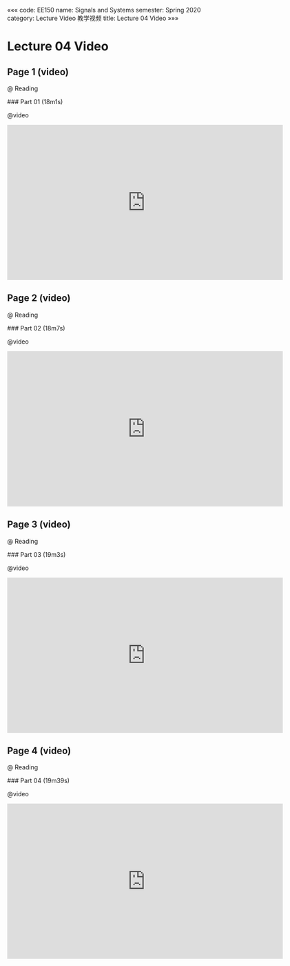 «««
code: EE150
name: Signals and Systems
semester: Spring 2020
category: Lecture Video 教学视频
title: Lecture 04 Video
»»»

# Lecture 04 Video

## Page 1 (video)

@ Reading

<div class="markdown-body">
### Part 01 (18m1s)
</div>

@video

<iframe src="https://watchsb.com/e/kavc1a9qan3k.html" frameborder=0 marginwidth=0 marginheight=0 scrolling=no width=640 height=360 allowfullscreen></iframe>


## Page 2 (video)

@ Reading

<div class="markdown-body">
### Part 02 (18m7s)
</div>

@video

<iframe src="https://watchsb.com/e/e555zswwclng.html" frameborder=0 marginwidth=0 marginheight=0 scrolling=no width=640 height=360 allowfullscreen></iframe>


## Page 3 (video)

@ Reading

<div class="markdown-body">
### Part 03 (19m3s)
</div>

@video

<iframe src="https://watchsb.com/e/s2xn0invh1wj.html" frameborder=0 marginwidth=0 marginheight=0 scrolling=no width=640 height=360 allowfullscreen></iframe>


## Page 4 (video)

@ Reading

<div class="markdown-body">
### Part 04 (19m39s)
</div>

@video

<iframe src="https://watchsb.com/e/khy1bgju3ggb.html" frameborder=0 marginwidth=0 marginheight=0 scrolling=no width=640 height=360 allowfullscreen></iframe>


